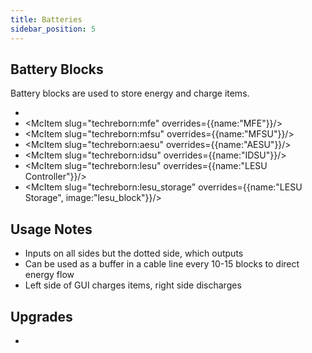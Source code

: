 ```yaml
---
title: Batteries
sidebar_position: 5
---
```


<ItemImage file="mfe" alt="Batteries" size="200" />

## Battery Blocks

Battery blocks are used to store energy and charge items.

- <McItem slug="techreborn:battery_box"/>
- <McItem slug="techreborn:mfe" overrides={{name:"MFE"}}/>
- <McItem slug="techreborn:mfsu" overrides={{name:"MFSU"}}/>
- <McItem slug="techreborn:aesu" overrides={{name:"AESU"}}/>
- <McItem slug="techreborn:idsu" overrides={{name:"IDSU"}}/>
- <McItem slug="techreborn:lesu" overrides={{name:"LESU Controller"}}/>
- <McItem slug="techreborn:lesu_storage" overrides={{name:"LESU Storage", image:"lesu_block"}}/>

## Usage Notes

- Inputs on all sides but the dotted side, which outputs
- Can be used as a buffer in a cable line every 10-15 blocks to direct energy flow
- Left side of GUI charges items, right side discharges

## Upgrades

- <McItem slug="techreborn:superconductor_upgrade"/>
